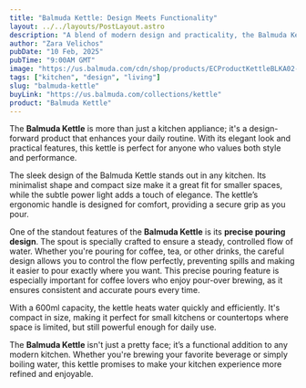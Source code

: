 ```yaml
---
title: "Balmuda Kettle: Design Meets Functionality"
layout: ../../layouts/PostLayout.astro
description: "A blend of modern design and practicality, the Balmuda Kettle elevates your kitchen experience."
author: "Zara Velichos"
pubDate: "10 Feb, 2025"
pubTime: "9:00AM GMT"
image: "https://us.balmuda.com/cdn/shop/products/ECProductKettleBLKA02-2.jpg?v=1643240978"
tags: ["kitchen", "design", "living"]
slug: "balmuda-kettle"
buyLink: "https://us.balmuda.com/collections/kettle"
product: "Balmuda Kettle"
---
```


The **Balmuda Kettle** is more than just a kitchen appliance; it's a design-forward product that enhances your daily routine. With its elegant look and practical features, this kettle is perfect for anyone who values both style and performance.

The sleek design of the Balmuda Kettle stands out in any kitchen. Its minimalist shape and compact size make it a great fit for smaller spaces, while the subtle power light adds a touch of elegance. The kettle’s ergonomic handle is designed for comfort, providing a secure grip as you pour.

One of the standout features of the **Balmuda Kettle** is its **precise pouring design**. The spout is specially crafted to ensure a steady, controlled flow of water. Whether you're pouring for coffee, tea, or other drinks, the careful design allows you to control the flow perfectly, preventing spills and making it easier to pour exactly where you want. This precise pouring feature is especially important for coffee lovers who enjoy pour-over brewing, as it ensures consistent and accurate pours every time.

With a 600ml capacity, the kettle heats water quickly and efficiently. It's compact in size, making it perfect for small kitchens or countertops where space is limited, but still powerful enough for daily use.

The **Balmuda Kettle** isn't just a pretty face; it’s a functional addition to any modern kitchen. Whether you're brewing your favorite beverage or simply boiling water, this kettle promises to make your kitchen experience more refined and enjoyable.
